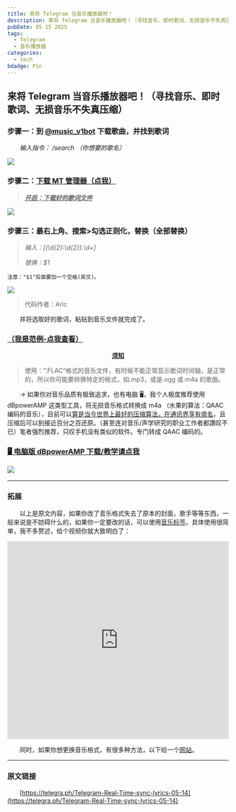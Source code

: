 ---
title: 来将 Telegram 当音乐播放器吧！
description: 来将 Telegram 当音乐播放器吧！（寻找音乐、即时歌词、无损音乐不失真压缩）
pubDate: 05 15 2025
tags:
  - Telegram
  - 音乐播放器
categories:
  - tech
bdadge: Pin
---

## 来将 Telegram 当音乐播放器吧！（寻找音乐、即时歌词、无损音乐不失真压缩）

### 步骤一：到 [@music_v1bot](https://t.me/music_v1bot) 下载歌曲，并找到歌词

　　*输入指令： /search （你想要的歌名）*

![](https://cdn.jsdelivr.net/gh/kmfx/tuchuang@main/img/202505151340118.jpg)

### 步骤二：[下载 MT 管理器（点我）](https://telegra.ph/Mtmanager-02-10-2)

> ***<u>开启：下载好的歌词文件</u>***

![](https://cdn.jsdelivr.net/gh/kmfx/tuchuang@main/img/202505151343982.jpg)

### 步骤三：最右上角、搜索\>勾选正则化，替换（全部替换）

> *输入：\[(\d{2}:\d{2})\.\d+\]*
>
> *替换：$1*

`注意："$1"后面要加一个空格(英文)。`

![](https://cdn.jsdelivr.net/gh/kmfx/tuchuang@main/img/202505151346330.jpg)

> 代码作者：Aric

　　并将选取好的歌词，粘贴到音乐文件就完成了。

### [（我是范例-点我查看）](https://t.me/TESTLIVEUP)

<div style="text-align:center; font-weight:bold; text-decoration:underline;">须知</div>

> 使用：“.FLAC“格式的音乐文件，有时候不能正常显示歌词时间轴，是正常的，所以你可能要转换特定的格式，如.mp3，或是.ogg 或.m4a 的歌曲。

　　→ 如果你对音乐品质有极致追求，也有电脑 🖥️，我个人极度推荐使用 dBpowerAMP 这类型工具，将无损音乐格式转换成 m4a （水果的算法：QAAC 编码的音乐），目前可以[算是当今世界上最好的压缩算法，在通讯界享有盛名](https://telegra.ph/QAAC-%E5%8E%8B%E7%BC%A9%E9%9F%B3%E4%B9%90%E6%8A%80%E6%9C%AF%E8%AF%A6%E8%A7%A3-08-22)，且压缩后可以到接近百分之百还原。（甚至连对音乐/声学研究的职业工作者都讚叹不已）笔者强烈推荐，只叹手机没有类似的软件。专门转成 QAAC 编码的。

### [🖥️ 电脑版 dBpowerAMP 下载/教学请点我](https://t.me/haoruanfenxianggroup/369211)

![](https://cdn.jsdelivr.net/gh/kmfx/tuchuang@main/img/202505151358822.jpg)​

---

### 拓展

　　以上是原文内容，如果你改了音乐格式失去了原本的封面，歌手等等东西，一般来说是不妨碍什么的，如果你一定要改的话，可以使用[音乐标签](https://t.me/kemiaosw_me/394)。具体使用很简单，我不多赘述，给个视频你就大致明白了：​` `​

<div style="text-align: center;">
  <iframe src="https://player.bilibili.com/player.html?isOutside=true&amp;aid=615163818&amp;bvid=BV1Jh4y1g7PV&amp;cid=1175422578&amp;p=1" 
          scrolling="no" 
          border="0" 
          frameborder="no" 
          framespacing="0" 
          allowfullscreen="true"
          style="width: 100%; max-width: 800px; height: 450px;">
  </iframe>
</div>

　　同时，如果你想更换音乐格式，有很多种方法，以下给一个[网站](https://convertio.co/zh/flac-m4a/)。

---

### 原文链接

　　[https://telegra.ph/Telegram-Real-Time-sync-lyrics-05-14](https://telegra.ph/Telegram-Real-Time-sync-lyrics-05-14)

　　‍
